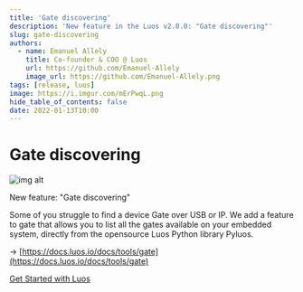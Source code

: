 ```yaml
---
title: 'Gate discovering'
description: 'New feature in the Luos v2.0.0: "Gate discovering"'
slug: gate-discovering
authors:
  - name: Emanuel Allely
    title: Co-founder & COO @ Luos
    url: https://github.com/Emanuel-Allely
    image_url: https://github.com/Emanuel-Allely.png
tags: [release, luos]
image: https://i.imgur.com/mErPwqL.png
hide_table_of_contents: false
date: 2022-01-13T10:00
---
```


# Gate discovering

![img alt](/img/blog/25.png)

New feature: "Gate discovering"

<!--truncate-->

Some of you struggle to find a device Gate over USB or IP. We add a feature to gate that allows you to list all the gates available on your embedded system, directly from the opensource Luos Python library Pyluos.

→ [https://docs.luos.io/docs/tools/gate](https://docs.luos.io/docs/tools/gate)

[Get Started with Luos](https://docs.luos.io/get-started/get-started)